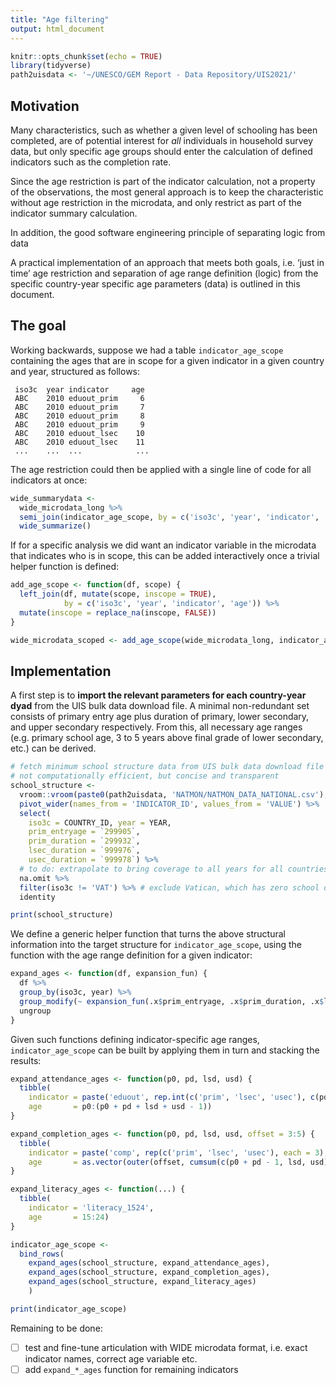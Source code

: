 ```yaml
---
title: "Age filtering"
output: html_document
---
```


```r
knitr::opts_chunk$set(echo = TRUE)
library(tidyverse)
path2uisdata <- '~/UNESCO/GEM Report - Data Repository/UIS2021/'
```

## Motivation

Many characteristics, such as whether a given level of schooling has been completed, are of potential interest for *all* individuals in household survey data, but only specific age groups should enter the calculation of defined indicators such as the completion rate.

Since the age restriction is part of the indicator calculation, not a property of the observations, the most general approach is to keep the characteristic without age restriction in the microdata, and only restrict as part of the indicator summary calculation. 

In addition, the good software engineering principle of separating logic from data 

A practical implementation of an approach that meets both goals, i.e. ‘just in time’ age restriction and separation of age range definition (logic) from the specific country-year specific age parameters (data) is outlined in this document.

## The goal

Working backwards, suppose we had a table `indicator_age_scope` containing the ages that are in scope for a given indicator in a given country and year, structured as follows:

```
 iso3c  year indicator     age
 ABC    2010 eduout_prim     6
 ABC    2010 eduout_prim     7
 ABC    2010 eduout_prim     8
 ABC    2010 eduout_prim     9
 ABC    2010 eduout_lsec    10
 ABC    2010 eduout_lsec    11
 ...    ...  ...            ...
```

The age restriction could then be applied with a single line of code for all indicators at once:

```r
wide_summarydata <- 
  wide_microdata_long %>% 
  semi_join(indicator_age_scope, by = c('iso3c', 'year', 'indicator', 'age')) %>% 
  wide_summarize()

```

If for a specific analysis we did want an indicator variable in the microdata that indicates who is in scope, this can be added interactively once a trivial helper function is defined:

```r

add_age_scope <- function(df, scope) {
  left_join(df, mutate(scope, inscope = TRUE), 
            by = c('iso3c', 'year', 'indicator', 'age')) %>% 
  mutate(inscope = replace_na(inscope, FALSE))
}

wide_microdata_scoped <- add_age_scope(wide_microdata_long, indicator_age_scope)

```

## Implementation

A first step is to **import the relevant parameters for each country-year dyad** from the UIS bulk data download file. A minimal non-redundant set consists of primary entry age plus duration of primary, lower secondary, and upper secondary respectively. From this, all necessary age ranges (e.g. primary school age, 3 to 5 years above final grade of lower secondary, etc.) can be derived.

```r
# fetch minimum school structure data from UIS bulk data download file
# not computationally efficient, but concise and transparent
school_structure <- 
  vroom::vroom(paste0(path2uisdata, 'NATMON/NATMON_DATA_NATIONAL.csv'), na = '') %>%
  pivot_wider(names_from = 'INDICATOR_ID', values_from = 'VALUE') %>% 
  select(
    iso3c = COUNTRY_ID, year = YEAR,
    prim_entryage = `299905`, 
    prim_duration = `299932`, 
    lsec_duration = `999976`, 
    usec_duration = `999978`) %>% 
  # to do: extrapolate to bring coverage to all years for all countries
  na.omit %>% 
  filter(iso3c != 'VAT') %>% # exclude Vatican, which has zero school durations
  identity  
```

```r
print(school_structure)
```

We define a generic helper function that turns the above structural information into the target structure for `indicator_age_scope`, using the function with the age range definition for a given indicator:

```r
expand_ages <- function(df, expansion_fun) {
  df %>%
  group_by(iso3c, year) %>% 
  group_modify(~ expansion_fun(.x$prim_entryage, .x$prim_duration, .x$lsec_duration, .x$usec_duration)) %>%
  ungroup
}
```

Given such functions defining indicator-specific age ranges, `indicator_age_scope` can be built by applying them in turn and stacking the results:

```r
expand_attendance_ages <- function(p0, pd, lsd, usd) {
  tibble(
    indicator = paste('eduout', rep.int(c('prim', 'lsec', 'usec'), c(pd, lsd, usd)), sep = '_'),
    age       = p0:(p0 + pd + lsd + usd - 1))
}

expand_completion_ages <- function(p0, pd, lsd, usd, offset = 3:5) {
  tibble(
    indicator = paste('comp', rep(c('prim', 'lsec', 'usec'), each = 3), 'v2', sep = '_'),
    age       = as.vector(outer(offset, cumsum(c(p0 + pd - 1, lsd, usd)), "+")))
}

expand_literacy_ages <- function(...) {
  tibble(
    indicator = 'literacy_1524',
    age       = 15:24)
}

indicator_age_scope <- 
  bind_rows(
    expand_ages(school_structure, expand_attendance_ages),
    expand_ages(school_structure, expand_completion_ages),
    expand_ages(school_structure, expand_literacy_ages)
    )

print(indicator_age_scope)
```

Remaining to be done:

- [ ] test and fine-tune articulation with WIDE microdata format, i.e. exact indicator names, correct age variable etc.
- [ ] add `expand_*_ages` function for remaining indicators

